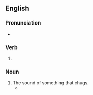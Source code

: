 ==English==

===Pronunciation===
* {{IPA|/ˈtʃʌɡɪŋ/|lang=en}}

===Verb===
{{head|en|verb form}}

# {{present participle of|chug|lang=en|nocat=1}}

===Noun===
{{en-noun}}

# The sound of something that chugs.
#* {{quote-text|lang=en|year=1997|author=Helen Papanikolas|title=A Greek Odyssey in the American West|page=5|passage=From the nearby rail yards came clangings, groanings, '''chuggings'''.}}